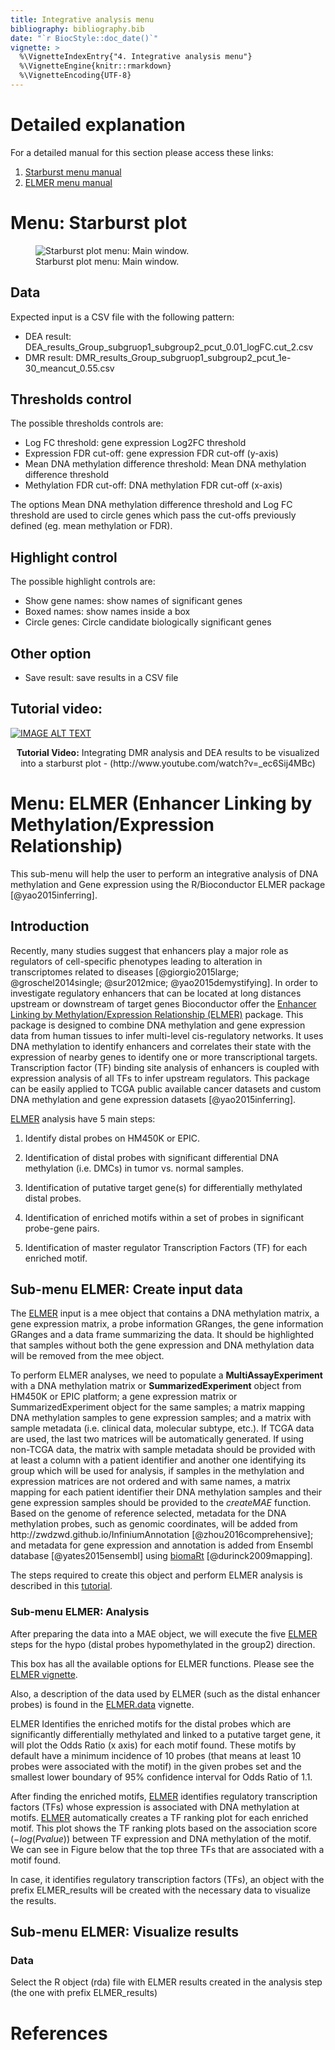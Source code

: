 ```yaml
---
title: Integrative analysis menu
bibliography: bibliography.bib
date: "`r BiocStyle::doc_date()`"
vignette: >
  %\VignetteIndexEntry{"4. Integrative analysis menu"}
  %\VignetteEngine{knitr::rmarkdown}
  %\VignetteEncoding{UTF-8}
---
```


# Detailed explanation

For a detailed manual for this section please access these links:

1. [Starburst menu manual](https://drive.google.com/open?id=0B0-8N2fjttG-RzU1T1VQU2dQcXM)
2. [ELMER menu manual](https://drive.google.com/open?id=0B0-8N2fjttG-TDg1czNPUGUwTG8)

# Menu: Starburst plot

![Starburst plot menu: Main window.](starburst.png)

## Data 
Expected input is a CSV file with the following pattern:

* DEA result: DEA_results_Group_subgruop1_subgroup2_pcut_0.01_logFC.cut_2.csv
* DMR result: DMR_results_Group_subgruop1_subgroup2_pcut_1e-30_meancut_0.55.csv

## Thresholds control

The possible thresholds controls are:

* Log FC threshold: gene expression Log2FC threshold
* Expression FDR cut-off: gene expression  FDR cut-off (y-axis)
* Mean DNA methylation difference threshold: Mean DNA methylation difference threshold
* Methylation FDR cut-off: DNA methylation FDR cut-off (x-axis)

The options Mean DNA methylation difference threshold and Log FC threshold are used to circle genes which pass the cut-offs previously defined (eg. mean methylation or FDR).

## Highlight control
The possible highlight controls are:

* Show gene names: show names of significant genes
* Boxed names: show names inside a box
* Circle genes: Circle candidate biologically significant genes

## Other option

* Save result: save results in a CSV file

## Tutorial video:

[![IMAGE ALT TEXT](http://img.youtube.com/vi/_ec6Sij4MBc/maxresdefault.jpg)](http://www.youtube.com/watch?v=_ec6Sij4MBc "Tutorial video: Integrating DMR analysis and DEA results to be visualized into a starburst plot - (http://www.youtube.com/watch?v=_ec6Sij4MBc) ")

<center>**Tutorial Video:** Integrating DMR analysis and DEA results to be visualized into a starburst plot - (http://www.youtube.com/watch?v=_ec6Sij4MBc)
</center>

# Menu: ELMER (Enhancer Linking by Methylation/Expression Relationship)

This sub-menu will help the user to perform an integrative analysis of DNA methylation and Gene expression using the R/Bioconductor ELMER package [@yao2015inferring].

## Introduction

Recently, many studies suggest that enhancers play a major role as
regulators of cell-specific phenotypes leading to alteration in
transcriptomes related to diseases
[@giorgio2015large; @groschel2014single; @sur2012mice; @yao2015demystifying].
In order to investigate regulatory enhancers that can be located at long
distances upstream or downstream of target genes Bioconductor offer the
[Enhancer Linking by Methylation/Expression Relationship
(ELMER)](http://bioconductor.org/packages/ELMER/) package. This package
is designed to combine DNA methylation and gene expression data from
human tissues to infer multi-level cis-regulatory networks. It uses DNA
methylation to identify enhancers and correlates their state with the
expression of nearby genes to identify one or more transcriptional
targets. Transcription factor (TF) binding site analysis of enhancers is
coupled with expression analysis of all TFs to infer upstream
regulators. This package can be easily applied to TCGA public available
cancer datasets and custom DNA methylation and gene expression datasets [@yao2015inferring].

[ELMER](http://bioconductor.org/packages/ELMER/) analysis have 5 main
steps:

1. Identify distal probes on HM450K or EPIC.

2. Identification of distal probes with significant differential DNA methylation (i.e. DMCs) in tumor vs. normal samples.

3. Identification of putative target gene(s) for differentially methylated distal probes.

4. Identification of enriched motifs within a set of probes in significant probe-gene pairs.

5. Identification of master regulator Transcription Factors (TF) for each enriched motif.


## Sub-menu ELMER: Create input data 

The [ELMER](http://bioconductor.org/packages/ELMER/) input is a
mee object that contains a DNA methylation matrix, a gene expression
matrix, a probe information GRanges, the gene information GRanges and a
data frame summarizing the data. It should be highlighted that samples
without both the gene expression and DNA methylation data will be
removed from the mee object.

To perform ELMER analyses, we need to populate a **MultiAssayExperiment** with a DNA methylation matrix or **SummarizedExperiment** object from HM450K or EPIC platform; a gene expression matrix or SummarizedExperiment object for the same samples; a matrix mapping DNA methylation samples to gene expression samples; and a matrix with sample metadata (i.e. clinical data, molecular subtype, etc.). If TCGA data are used, the last two matrices will be automatically generated.
If using non-TCGA data,  the matrix with sample metadata should be provided with at least a column with a patient identifier and another one identifying its group which will be used for analysis, if samples in the methylation and expression matrices are not ordered and with same names, a matrix mapping for each patient identifier their DNA methylation samples and their gene expression samples should be provided to the *createMAE* function.
Based on the genome of reference selected, metadata for the DNA methylation probes, such as genomic coordinates, will be added from http://zwdzwd.github.io/InfiniumAnnotation [@zhou2016comprehensive]; 
and metadata for gene expression and annotation is added from Ensembl database [@yates2015ensembl] using [biomaRt](http://bioconductor.org/packages/biomaRt/) [@durinck2009mapping]. 

The steps required to create this object and perform ELMER analysis is described in this [tutorial](https://bioinformaticsfmrp.github.io/Bioc2017.TCGAbiolinks.ELMER/analysis_gui.html).



###  Sub-menu ELMER: Analysis 

After preparing the data into a MAE object, we will execute the five
[ELMER](http://bioconductor.org/packages/ELMER/) steps for  the hypo
(distal probes hypomethylated in the group2) direction.

This box has all the available options for ELMER functions. Please see the [ELMER vignette](http://bioconductor.org/packages/3.7/bioc/vignettes/ELMER/inst/doc/index.html). 

Also, a description of the data used by ELMER (such as the distal enhancer probes) is found in the
[ELMER.data](https://bioconductor.org/packages/release/data/experiment/vignettes/ELMER.data/inst/doc/vignettes.html)
vignette.

ELMER Identifies the enriched motifs for the distal probes
which are significantly differentially methylated and linked to a putative
target gene, it will plot the Odds Ratio (x axis) for each motif
found.
These motifs by default have a minimum incidence of 10 probes 
(that means at least 10 probes were associated with the motif)
in the given probes set and the smallest lower boundary of 95%
confidence interval for Odds Ratio of 1.1.

After finding the enriched motifs,
[ELMER](http://bioconductor.org/packages/ELMER/) identifies regulatory
transcription factors (TFs) whose expression is associated with DNA
methylation at motifs. [ELMER](http://bioconductor.org/packages/ELMER/)
automatically creates a TF ranking plot for each enriched motif. This
plot shows the TF ranking plots based on the association score
$(-log(P value))$ between TF expression and DNA methylation of the
motif. We can see in Figure below that the top three TFs that are
associated with a motif found.

In case, it identifies regulatory transcription factors (TFs), an object with the prefix ELMER_results will be created
with the necessary data to visualize the results.

## Sub-menu ELMER: Visualize results

### Data

Select the R object (rda) file with ELMER results created in the analysis step (the one with prefix ELMER_results)

# References
